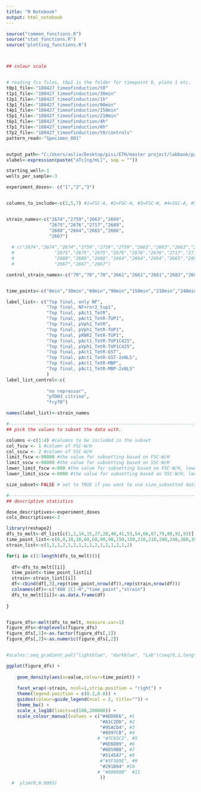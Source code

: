 ---
title: "R Notebook"
output: html_notebook
---


```{r set parameters}

source("common_functions.R")
source("stat_functions.R")
source("plotting_functions.R")



## colour scale


# reading fcs files, t0p1 is the folder for timepoint 0, plate 1 etc.
t0p1_file<-"180427_timeofinduction/t0"
t1p1_file<-"180427_timeofinduction/30min"
t2p1_file<-"180427_timeofinduction/1h"
t3p1_file<-"180427_timeofinduction/90min"
t4p1_file<-"180427_timeofinduction/150min"
t5p1_file<-"180427_timeofinduction/210min"
t6p1_file<-"180427_timeofinduction/4h"
t7p1_file<-"180427_timeofinduction/6h"
t7p2_file<-"180427_timeofinduction/t0/controls"
pattern_read<-"Specimen_001"


output_path<-"C:/Users/aslia/Desktop/pisi/ETH/master project/labbook/paper/figures/time_of_induction" # for saving plots
xlabel<-expression(paste("aTc[ng/mL]", sep = "")) 

starting_well<-1
wells_per_sample<-3

experiment_doses<- c("1","2","3")


columns_to_include<-c(2,5,7) #1=FSC-A, #2=FSC-H, #3=FSC-W, #4=SSC-A, #5=SSC-H, #6=SSC-W, #7= 488 [C]-H


strain_names<-c("2674","2759","2663","2669",
                "2675","2676","2717","2689",
                "2688","2664","2665","2666",
                "2667")
  
  # c("2674","2674","2674","2759","2759","2759","2663","2663","2663","2669","2669","2669",
  #               "2675","2675","2675","2676","2676","2676","2717","2717","2717","2689","2689","2689",
  #               "2688","2688","2688","2664","2664","2664","2665","2665","2665","2666","2666","2666",
  #               "2667","2667","2667")

control_strain_names<-c("70","70","70","2661","2661","2661","2683","2683","2683")


time_points<-c("0min","30min","60min","90min","150min","210min","240min","360min")

label_list<- c("7op final, only NF",
               "7op final, NF+rnr2_tup1", 
               "7op final, pAct1_TetR",
               "7op final, pAct1_TetR-TUP1",
               "7op final, pVph1_TetR",
               "7op final, pVph1_TetR-TUP1",
               "7op final, pRNR2_TetR-TUP1",
               "7op final, pAct1_TetR-TUP1C425",
               "7op final, pVph1_TetR-TUP1C425",
               "7op final, pAct1_TetR-GST",
               "7op final, pAct1_TetR-GST-2xNLS",
               "7op final, pAct1_TetR-MBP",
               "7op final, pAct1_TetR-MBP-2xNLS"
               )
label_list_control<-c(
               
               "no repressor",
               "pTDH3_citrine",
               "fry70")

names(label_list)<-strain_names

#---------------------------------------------------------------------------------------------------------------
## pick the values to subset the data with. 

columns <-c(1:4) #columns to be included in the subset
col_fscw <- 1 #column of FSC-W/H
col_sscw <- 2 #column of SSC-W/H
limit_fscw <-90000 #the value for subsetting based on FSC-W/H
limit_sscw <-90000 #the value for subsetting based on SSC-W/H
lower_limit_fscw <-000 #the value for subsetting based on FSC-W/H, lower limit
lower_limit_sscw <-0000 #the value for subsetting based on SSC-W/H, lower limit

size_subset<-FALSE # set to TRUE if you want to use size_subsetted data, otherwise false.

#---------------------------------------------------------------------------------------------------------------
## descriptive statistics

dose_descriptives<-experiment_doses
cols_descriptives<-3

```




```{r}

library(reshape2)
dfs_to_melt<-df_list[c(1,2,14,15,27,28,40,41,53,54,66,67,79,80,92,93)]
time_point_list<-c(0,0,30,30,60,60,90,90,150,150,210,210,240,240,360,360)
strain_list<-c(1,2,1,2,1,2,1,2,1,2,1,2,1,2,1,2)

for(i in c(1:length(dfs_to_melt))){
  
  df<-dfs_to_melt[[i]]
  time_point<-time_point_list[i]
  strain<-strain_list[[i]]
  df<-cbind(df[,3],rep(time_point,nrow(df)),rep(strain,nrow(df)))
  colnames(df)<-c("488 [C]-H","time_point","strain")
  dfs_to_melt[[i]]<-as.data.frame(df)
  
}


figure_dfs<-melt(dfs_to_melt, measure.var=1)
figure_dfs<-droplevels(figure_dfs)
figure_dfs[,1]<-as.factor(figure_dfs[,1])
figure_dfs[,2]<-as.numeric(figure_dfs[,2])


#scales::seq_gradient_pal("lightblue", "darkblue", "Lab")(seq(0,1,length.out=11))

ggplot(figure_dfs) +
    
    geom_density(aes(x=value,colour=time_point)) +
    
    facet_wrap(~strain, ncol=1,strip.position = "right") +
    theme(legend.position = c(0.2,0.8)) +
    guides(colour=guide_legend(ncol = 2, title="")) +
    theme_bw() +
    scale_x_log10(limits=c(100,200000)) +
    scale_colour_manual(values = c("#ADD8E6", #1
                                   "#A1C2DD", #2
                                   "#95ACD4", #3
                                   "#8997CB", #4
                                  # "#7C82C2", #5
                                   "#6E6DB9", #6
                                   "#6059B0", #7
                                   "#5145A7", #8
                                   #"#3F309E", #9
                                   "#291B94" #10
                                  # "#00008B"  #11
                                   ))
  #  ylim(0,0.0005)



```

